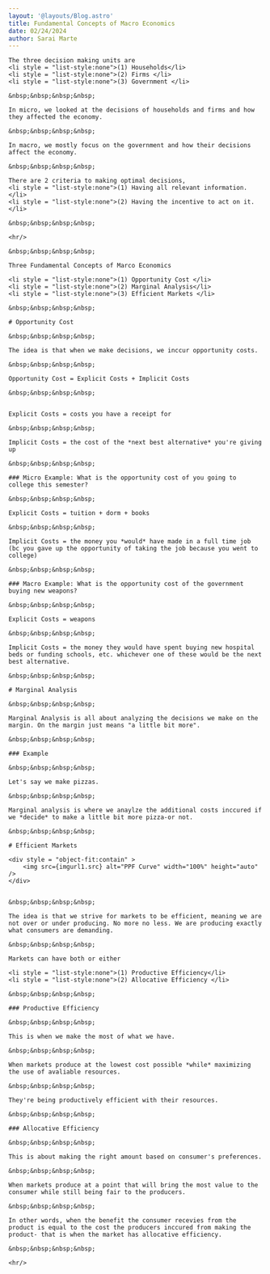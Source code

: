 ```yaml
---
layout: '@layouts/Blog.astro'
title: Fundamental Concepts of Macro Economics 
date: 02/24/2024
author: Sarai Marte
---
```





<span style=" font-family: var(--primaryFont);">

    The three decision making units are 
    <li style = "list-style:none">(1) Households</li>
    <li style = "list-style:none">(2) Firms </li>
    <li style = "list-style:none">(3) Government </li>

    &nbsp;&nbsp;&nbsp;&nbsp;

    In micro, we looked at the decisions of households and firms and how they affected the economy.

    &nbsp;&nbsp;&nbsp;&nbsp;

    In macro, we mostly focus on the government and how their decisions affect the economy.

    &nbsp;&nbsp;&nbsp;&nbsp;

    There are 2 criteria to making optimal decisions,
    <li style = "list-style:none">(1) Having all relevant information.</li>
    <li style = "list-style:none">(2) Having the incentive to act on it. </li>

    &nbsp;&nbsp;&nbsp;&nbsp;    

    <hr/>

    &nbsp;&nbsp;&nbsp;&nbsp;    

    Three Fundamental Concepts of Marco Economics

    <li style = "list-style:none">(1) Opportunity Cost </li>
    <li style = "list-style:none">(2) Marginal Analysis</li>
    <li style = "list-style:none">(3) Efficient Markets </li>

    &nbsp;&nbsp;&nbsp;&nbsp;    

    # Opportunity Cost

    &nbsp;&nbsp;&nbsp;&nbsp;    

    The idea is that when we make decisions, we inccur opportunity costs.

    &nbsp;&nbsp;&nbsp;&nbsp;    

    Opportunity Cost = Explicit Costs + Implicit Costs 

    &nbsp;&nbsp;&nbsp;&nbsp;    


    Explicit Costs = costs you have a receipt for

    &nbsp;&nbsp;&nbsp;&nbsp;    

    Implicit Costs = the cost of the *next best alternative* you're giving up

    &nbsp;&nbsp;&nbsp;&nbsp;    

    ### Micro Example: What is the opportunity cost of you going to college this semester? 

    &nbsp;&nbsp;&nbsp;&nbsp;    

    Explicit Costs = tuition + dorm + books 

    &nbsp;&nbsp;&nbsp;&nbsp;    

    Implicit Costs = the money you *would* have made in a full time job (bc you gave up the opportunity of taking the job because you went to college)

    &nbsp;&nbsp;&nbsp;&nbsp;    

    ### Macro Example: What is the opportunity cost of the government buying new weapons?

    &nbsp;&nbsp;&nbsp;&nbsp;    

    Explicit Costs = weapons

    &nbsp;&nbsp;&nbsp;&nbsp;    

    Implicit Costs = the money they would have spent buying new hospital beds or funding schools, etc. whichever one of these would be the next best alternative.

    &nbsp;&nbsp;&nbsp;&nbsp;    

    # Marginal Analysis

    &nbsp;&nbsp;&nbsp;&nbsp;    

    Marginal Analysis is all about analyzing the decisions we make on the margin. On the margin just means "a little bit more". 

    &nbsp;&nbsp;&nbsp;&nbsp;    

    ### Example

    &nbsp;&nbsp;&nbsp;&nbsp;    

    Let's say we make pizzas.
    
    &nbsp;&nbsp;&nbsp;&nbsp;    

    Marginal analysis is where we anaylze the additional costs inccured if we *decide* to make a little bit more pizza-or not.

    &nbsp;&nbsp;&nbsp;&nbsp;    

    # Efficient Markets

    <div style = "object-fit:contain" >
        <img src={imgurl1.src} alt="PPF Curve" width="100%" height="auto" /> 
    </div>


    &nbsp;&nbsp;&nbsp;&nbsp;    

    The idea is that we strive for markets to be efficient, meaning we are not over or under producing. No more no less. We are producing exactly what consumers are demanding. 

    &nbsp;&nbsp;&nbsp;&nbsp;   

    Markets can have both or either

    <li style = "list-style:none">(1) Productive Efficiency</li>
    <li style = "list-style:none">(2) Allocative Efficiency </li>

    &nbsp;&nbsp;&nbsp;&nbsp;    

    ### Productive Efficiency

    &nbsp;&nbsp;&nbsp;&nbsp;    

    This is when we make the most of what we have.
    
    &nbsp;&nbsp;&nbsp;&nbsp;    

    When markets produce at the lowest cost possible *while* maximizing the use of avaliable resources.

    &nbsp;&nbsp;&nbsp;&nbsp;    

    They're being productively efficient with their resources.

    &nbsp;&nbsp;&nbsp;&nbsp;    

    ### Allocative Efficiency

    &nbsp;&nbsp;&nbsp;&nbsp;    

    This is about making the right amount based on consumer's preferences.

    &nbsp;&nbsp;&nbsp;&nbsp;    

    When markets produce at a point that will bring the most value to the consumer while still being fair to the producers. 

    &nbsp;&nbsp;&nbsp;&nbsp;    

    In other words, when the benefit the consumer recevies from the product is equal to the cost the producers inccured from making the product- that is when the market has allocative efficiency.

    &nbsp;&nbsp;&nbsp;&nbsp;    

    <hr/>

</span>
